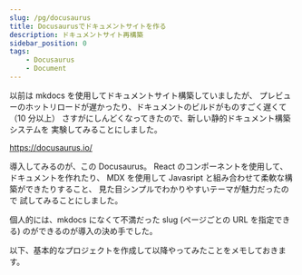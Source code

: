 ```yaml
---
slug: /pg/docusaurus
title: Docusaurusでドキュメントサイトを作る
description: ドキュメントサイト再構築
sidebar_position: 0
tags:
    - Docusaurus
    - Document
---
```



以前は mkdocs を使用してドキュメントサイト構築していましたが、
プレビューのホットリロードが遅かったり、ドキュメントのビルドがものすごく遅くて（10 分以上）
さすがにしんどくなってきたので、新しい静的ドキュメント構築システムを
実験してみることにしました。

https://docusaurus.io/

導入してみるのが、この Docusaurus。
React のコンポーネントを使用して、ドキュメントを作れたり、
MDX を使用して Javasript と組み合わせて柔軟な構築ができたりすること、
見た目シンプルでわかりやすいテーマが魅力だったので
試してみることにしました。

個人的には、mkdocs になくて不満だった slug (ページごとの URL を指定できる)
のができるのが導入の決め手でした。

以下、基本的なプロジェクトを作成して以降やってみたことをメモしておきます。

##
